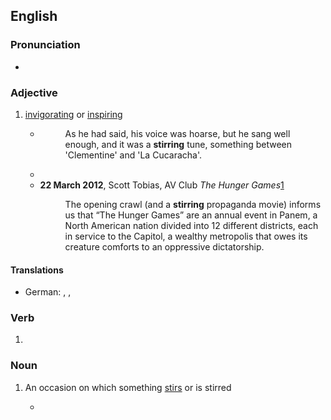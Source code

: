 ==English==

===Pronunciation===
* {{audio|En-us-stirring.ogg|Audio (US)|lang=en}}

===Adjective===
{{head|en|adjective}}

# [[invigorating]] or [[inspiring]]
#* {{RQ:Orwell Animal Farm|1}}
#*: As he had said, his voice was hoarse, but he sang well enough, and it was a '''stirring''' tune, something between 'Clementine' and 'La Cucaracha'.
#* {{quote-journal
|date=March 1, 2011
|author=Phil McNulty
|title=Chelsea 2 - 1 Man Utd
|work=BBC
|url=http://news.bbc.co.uk/sport2/hi/football/eng_prem/9405635.stm
|page=
|passage=But Chelsea, who left Didier Drogba on the bench as coach Carlo Ancelotti favoured Fernando Torres, staged a '''stirring''' fightback to move up to fourth and keep United in their sights on a night when nothing other than victory would have kept the Blues in contention.}}
#* '''22 March 2012''', Scott Tobias, AV Club ''The Hunger Games''[http://www.avclub.com/articles/the-hunger-games,71293/]
#*: The opening crawl (and a '''stirring''' propaganda movie) informs us that “The Hunger Games” are an annual event in Panem, a North American nation divided into 12 different districts, each in service to the Capitol, a wealthy metropolis that owes its creature comforts to an oppressive dictatorship.

====Translations====
{{trans-top|invigorating, inspiring}}
* German: {{t+|de|ergreifend}}, {{t+|de|bewegend}}, {{t+|de|aufwühlend}}
{{trans-mid}}
{{trans-bottom}}

===Verb===
{{head|en|present participle}}

# {{present participle of|stir|lang=en|nocat=1}}

===Noun===
{{en-noun|~}}

# {{lb|en|gerund of [[stir]]}} An occasion on which something [[stir]]s or is stirred
#* {{quote-journal|2009|January 16|Carter Dougherty|European Central Bank Cuts Key Rate|New York Times|url=http://www.nytimes.com/2009/01/16/business/16euro.html
|passage=The reduction takes the central bank back to where it was in December 2005, when it began raising its key rate despite objections from some political figures and many economists about choking the early '''stirrings''' of a recovery in growth.}}